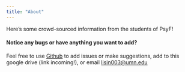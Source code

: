 ```yaml
---
title: "About"
---
```


Here's some crowd-sourced information from the students of PsyF!

#### Notice any bugs or have anything you want to add?

Feel free to use [Github](github.com/rlisinker/PsyF-student-repo) to add issues or make suggestions, add to this google drive (link incoming!), or email [lisin003\@umn.edu](emailto:%20lisin003@umn.edu)
